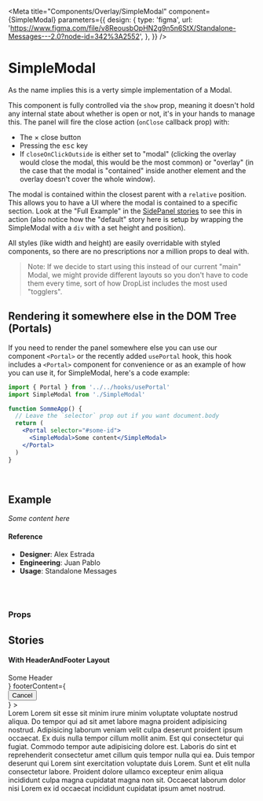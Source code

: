 
<Meta
  title="Components/Overlay/SimpleModal"
  component={SimpleModal}
  parameters={{
    design: {
      type: 'figma',
      url:
        'https://www.figma.com/file/v8ReousbOpHN2g9n5n6StX/Standalone-Messages---2.0?node-id=342%3A2552',
    },
  }}
/>

# SimpleModal

As the name implies this is a verty simple implementation of a Modal.

This component is fully controlled via the `show` prop, meaning it doesn't hold any internal state about whether is open or not, it's in your hands to manage this. The panel will fire the close action (`onClose` callback prop) with:

- The &times; close button
- Pressing the <kbd>esc</kbd> key
- If `closeOnClickOutside` is either set to "modal" (clicking the overlay would close the modal, this would be the most common) or "overlay" (in the case that the modal is "contained" inside another element and the overlay doesn't cover the whole window).

The modal is contained within the closest parent with a `relative` position. This allows you to have a UI where the modal is contained to a specific section. Look at the "Full Example" in the [SidePanel stories](/docs/components-overlay-sidepanel--full-example) to see this in action (also notice how the "default" story here is setup by wrapping the SimpleModal with a `div` with a set height and position).

All styles (like width and height) are easily overridable with styled components, so there are no prescriptions nor a million props to deal with.

> Note: If we decide to start using this instead of our current "main" Modal, we might provide different layouts so you don't have to code them every time, sort of how DropList includes the most used "togglers".

## Rendering it somewhere else in the DOM Tree (Portals)

If you need to render the panel somewhere else you can use our component `<Portal>` or the recently added `usePortal` hook, this hook includes a `<Portal>` component for convenience or as an example of how you can use it, for SimpleModal, here's a code example:

```jsx
import { Portal } from '../../hooks/usePortal'
import SimpleModal from './SimpleModal'

function SommeApp() {
  // Leave the `selector` prop out if you want document.body
  return (
    <Portal selector="#some-id">
      <SimpleModal>Some content</SimpleModal>
    </Portal>
  )
}
```

<br />

## Example

<Canvas>
  <Story name="default">
    <div style={{ position: 'relative', height: '450px' }}>
      <SimpleModal show focusModalOnShow={false}>
        <em>Some content here</em>
      </SimpleModal>
    </div>
  </Story>
</Canvas>

#### Reference

- **Designer**: Alex Estrada
- **Engineering**: Juan Pablo
- **Usage**: Standalone Messages

<br />
<br />

### Props

<ArgsTable of={SimpleModal} />

## Stories

#### With HeaderAndFooter Layout

<Canvas>
  <Story name="header and footer layout">
    <div style={{ position: 'relative', height: '800px' }}>
      <SimpleModal show focusModalOnShow={false} noPadding>
        <HeaderAndFooter
          headerContent={<div>Some Header</div>}
          footerContent={
            <div>
              <Button>Cancel</Button>
            </div>
          }
        >
          <div>
            Lorem Lorem sit esse sit minim irure minim voluptate voluptate
            nostrud aliqua. Do tempor qui ad sit amet labore magna proident
            adipisicing nostrud. Adipisicing laborum veniam velit culpa deserunt
            proident ipsum occaecat. Ex duis nulla tempor cillum mollit anim.
            Est qui consectetur qui fugiat. Commodo tempor aute adipisicing
            dolore est. Laboris do sint et reprehenderit consectetur amet cillum
            quis tempor nulla qui ea. Duis tempor deserunt qui Lorem sint
            exercitation voluptate duis Lorem. Sunt et elit nulla consectetur
            labore. Proident dolore ullamco excepteur enim aliqua incididunt
            culpa magna cupidatat magna non sit. Occaecat laborum dolor nisi
            Lorem ex id occaecat incididunt cupidatat ipsum amet nostrud.
          </div>
        </HeaderAndFooter>
      </SimpleModal>
    </div>
  </Story>
</Canvas>
